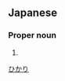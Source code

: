 ==Japanese==
{{ja-kanjitab|輝|璃}}

===Proper noun===
{{ja-pos|proper|ひかり}}

# {{given name|female|lang=ja|sort=ひかり}}

[[Category:Japanese female given names|ひかり]]